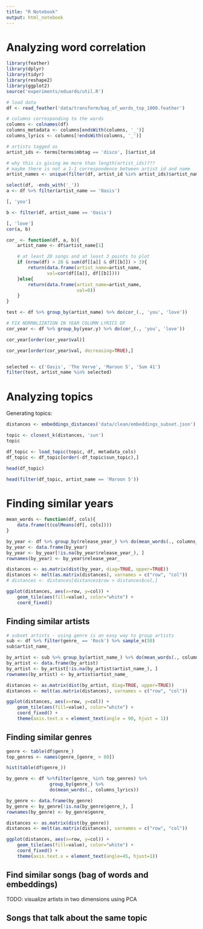 ```yaml
---
title: "R Notebook"
output: html_notebook
---
```


# Analyzing word correlation

```r
library(feather)
library(dplyr)
library(tidyr)
library(reshape2)
library(ggplot2)
source('experiments/eduardo/util.R')
```

```r
# load data
df <- read_feather('data/transform/bag_of_words_top_1000.feather')

# columns corresponding to the words
columns <- colnames(df)
columns_metadata <- columns[endsWith(columns, '_')]
columns_lyrics <- columns[!endsWith(columns, '_')]
```

```r
# artists tagged as
artist_ids <- terms[terms$mbtag == 'disco', ]$artist_id

# why this is giving me more than length(artist_ids)???
# maybe there is not a 1-1 correspondence between artist id and name
artist_names <- unique(filter(df, artist_id %in% artist_ids)$artist_name)

```

```r

select(df, -ends_with('_'))
a <- df %>% filter(artist_name == 'Oasis')

[, 'you']

b <- filter(df, artist_name == 'Oasis')

[, 'love']
cor(a, b)
```


```r
cor_ <- function(df, a, b){
    artist_name <- df$artist_name[1]

    # at least 20 songs and at least 3 points to plot
    if (nrow(df) > 20 & sum(df[[a]] & df[[b]]) > 3){
        return(data.frame(artist_name=artist_name,
               val=cor(df[[a]], df[[b]])))
    }else{
        return(data.frame(artist_name=artist_name,
                          val=0))
    }
}

test <- df %>% group_by(artist_name) %>% do(cor_(., 'you', 'love'))

# FIX NORMALIZATION IN YEAR COLUMN LYRICS DF
cor_year <- df %>% group_by(year.y) %>% do(cor_(., 'you', 'love'))

cor_year[order(cor_year$val)]

cor_year[order(cor_year$val, decreasing=TRUE),] 


selected <- c('Oasis', 'The Verve', 'Maroon 5', 'Sum 41')
filter(test, artist_name %in% selected)
```

# Analyzing topics

Generating topics:

```r
distances <- embeddings_distances('data/clean/embeddings_subset.json')

topic <- closest_k(distances, 'sun')
topic

df_topic <- load_topic(topic, df, metadata_cols)
df_topic <- df_topic[order(-df_topic$sun_topic),]
```

```r
head(df_topic)

head(filter(df_topic, artist_name == 'Maroon 5'))
```


# Finding similar years

```r
mean_words <- function(df, cols){
    data.frame(t(colMeans(df[, cols])))
}

by_year <- df %>% group_by(release_year_) %>% do(mean_words(., columns_lyrics))
by_year <- data.frame(by_year)
by_year <- by_year[!is.na(by_year$release_year_), ]
rownames(by_year) <- by_year$release_year_

distances <- as.matrix(dist(by_year, diag=TRUE, upper=TRUE))
distances <- melt(as.matrix(distances), varnames = c("row", "col"))
# distances <- distances[distances$row > distances$col,]
```

```r
ggplot(distances, aes(x=row, y=col)) + 
    geom_tile(aes(fill=value), color="white") + 
    coord_fixed()
```

## Finding similar artists

```r
# subset artists - using genre is an easy way to group artists
sub <- df %>% filter(genre_ == 'Rock') %>% sample_n(50)
sub$artist_name_
```

```r
by_artist <- sub %>% group_by(artist_name_) %>% do(mean_words(., columns_lyrics))
by_artist <- data.frame(by_artist)
by_artist <- by_artist[!is.na(by_artist$artist_name_), ]
rownames(by_artist) <- by_artist$artist_name_

distances <- as.matrix(dist(by_artist, diag=TRUE, upper=TRUE))
distances <- melt(as.matrix(distances), varnames = c("row", "col"))
```

```r
ggplot(distances, aes(x=row, y=col)) + 
    geom_tile(aes(fill=value), color="white") + 
    coord_fixed() +
    theme(axis.text.x = element_text(angle = 90, hjust = 1))
```

## Finding similar genres


```r
genre <- table(df$genre_)
top_genres <- names(genre_[genre_ > 80])

hist(table(df$genre_))
```

```r
by_genre <- df %>%filter(genre_ %in% top_genres) %>%
                group_by(genre_) %>%
                do(mean_words(., columns_lyrics))

by_genre <- data.frame(by_genre)
by_genre <- by_genre[!is.na(by_genre$genre_), ]
rownames(by_genre) <- by_genre$genre_

distances <- as.matrix(dist(by_genre))
distances <- melt(as.matrix(distances), varnames = c("row", "col"))
```

```r
ggplot(distances, aes(x=row, y=col)) + 
    geom_tile(aes(fill=value), color="white") + 
    coord_fixed() +
    theme(axis.text.x = element_text(angle=45, hjust=1))
```


## Find similar songs (bag of words and embeddings)

TODO: visualize artists in two dimensions using PCA

## Songs that talk about the same topic